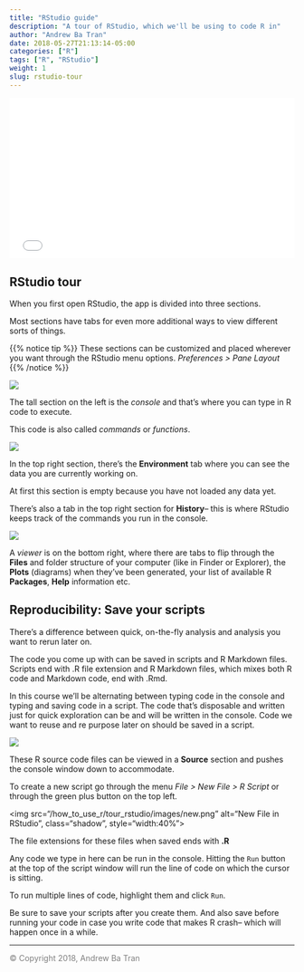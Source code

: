 ```yaml
---
title: "RStudio guide"
description: "A tour of RStudio, which we'll be using to code R in"
author: "Andrew Ba Tran"
date: 2018-05-27T21:13:14-05:00
categories: ["R"]
tags: ["R", "RStudio"]
weight: 1
slug: rstudio-tour
---
```


<div style="position: relative; padding-bottom: 56.25%; height: 0; overflow: hidden;">
  <iframe src="//www.youtube.com/embed/6hGuNvqeYZ8" style="position: absolute; top: 0; left: 0; width: 100%; height: 100%; border:0; encrypted-media" allowfullscreen title="YouTube Video"></iframe>
</div>



## RStudio tour

When you first open RStudio, the app is divided into three sections.

Most sections have tabs for even more additional ways to view different sorts of things.

{{% notice tip %}}
These sections can be customized and placed wherever you want through the RStudio menu options. *Preferences > Pane Layout*
{{% /notice %}}

![](/how_to_use_r/tour_rstudio/images/left.png?classes=shadow)

The tall section on the left is the *console* and that's where you can type in R code to execute.

This code is also called *commands* or *functions*.

![](/how_to_use_r/tour_rstudio/images/top-right.png?classes=shadow)

In the top right section, there's the **Environment** tab where you can see the data you are currently working on. 

At first this section is empty because you have not loaded any data yet.

There's also a tab in the top right section for **History**-- this is where RStudio keeps track of the commands you run in the console.

![](/how_to_use_r/tour_rstudio/images/bottom-right.png?classes=shadow)

A *viewer* is on the bottom right, where there are tabs to flip through the **Files** and folder structure of your computer (like in Finder or Explorer), the **Plots** (diagrams) when they've been generated, your list of available R **Packages**, **Help** information etc. 

## Reproducibility: Save your scripts

There's a difference between quick, on-the-fly analysis and analysis you want to rerun later on.

The code you come up with can be saved in scripts and R Markdown files. Scripts end with .R file extension and R Markdown files, which mixes both R code and Markdown code, end with .Rmd.

In this course we'll be alternating between typing code in the console and typing and saving code in a script. The code that's disposable and written just for quick exploration can be and will be written in the console. Code we want to reuse and re purpose later on should be saved in a script.

![](/how_to_use_r/tour_rstudio/images/four-panes.png?classes=shadow)

These R source code files can be viewed in a **Source** section and pushes the console window down to accommodate. 

To create a new script go through the menu *File > New File > R Script* or through the green plus button on the top left.


<img src="/how_to_use_r/tour_rstudio/images/new.png" alt="New File in RStudio", class="shadow", style="width:40%">


The file extensions for these files when saved ends with **.R**

Any code we type in here can be run in the console. Hitting the `Run` button at the top of the script window will run the line of code on which the cursor is sitting. 

To run multiple lines of code, highlight them and click `Run`.

Be sure to save your scripts after you create them. And also save before running your code in case you write code that makes R crash-- which will happen once in a while.



-----

<span style="color:gray">© Copyright 2018, Andrew Ba Tran</span>

